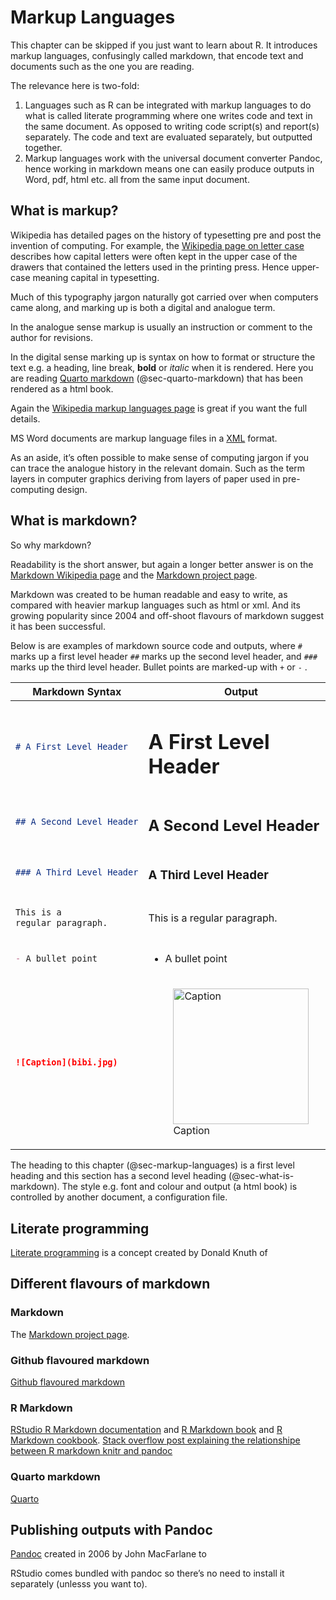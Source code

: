# Markup Languages {#sec-markup-languages}

::: {#chapter-summary .callout-important .unnumbered title="Summary" appearance="simple" icon="false"}
This chapter can be skipped if you just want to learn about R. It introduces markup languages, confusingly called markdown, that encode text and documents such as the one you are reading.

The relevance here is two-fold:

1.  Languages such as R can be integrated with markup languages to do what is called literate programming where one writes code and text in the same document. As opposed to writing code script(s) and report(s) separately. The code and text are evaluated separately, but outputted together.
2.  Markup languages work with the universal document converter Pandoc, hence working in markdown means one can easily produce outputs in Word, pdf, html etc. all from the same input document.
:::

## What is markup? {#sec-what-is-markup}

Wikipedia has detailed pages on the history of typesetting pre and post the invention of computing. For example, the [Wikipedia page on letter case](https://en.wikipedia.org/wiki/Letter_case) describes how capital letters were often kept in the upper case of the drawers that contained the letters used in the printing press. Hence upper-case meaning capital in typesetting.

Much of this typography jargon naturally got carried over when computers came along, and marking up is both a digital and analogue term.

In the analogue sense markup is usually an instruction or comment to the author for revisions.

In the digital sense marking up is syntax on how to format or structure the text e.g. a heading, line break, **bold** or *italic* when it is rendered. Here you are reading [Quarto markdown](https://quarto.org/docs/authoring/markdown-basics.html) (@sec-quarto-markdown) that has been rendered as a html book.

Again the [Wikipedia markup languages page](https://en.wikipedia.org/wiki/Markup_language) is great if you want the full details.

MS Word documents are markup language files in a [XML](https://en.wikipedia.org/wiki/XML) format.

::: {.callout-tip .unnumbered appearance="simple" icon="false"}
As an aside, it's often possible to make sense of computing jargon if you can trace the analogue history in the relevant domain. Such as the term layers in computer graphics deriving from layers of paper used in pre-computing design.
:::

## What is markdown? {#sec-what-is-markdown}

So why markdown?

Readability is the short answer, but again a longer better answer is on the [Markdown Wikipedia page](https://en.wikipedia.org/wiki/Markdown) and the [Markdown project page](https://daringfireball.net/projects/markdown/).

Markdown was created to be human readable and easy to write, as compared with heavier markup languages such as html or xml. And its growing popularity since 2004 and off-shoot flavours of markdown suggest it has been successful.

Below is are examples of markdown source code and outputs, where `#` marks up a first level header `##` marks up the second level header, and `###` marks up the third level header. Bullet points are marked-up with `+` or `-` .

+-----------------------------+------------------------------------------+
| Markdown Syntax             | Output                                   |
+=============================+==========================================+
| ``` {.markdown .unnumbered} | # A First Level Header {.unnumbered}     |
| # A First Level Header      |                                          |
| ```                         |                                          |
+-----------------------------+------------------------------------------+
| ``` {.markdown .unnumbered} | ## A Second Level Header {.unnumbered}   |
| ## A Second Level Header    |                                          |
| ```                         |                                          |
+-----------------------------+------------------------------------------+
| ``` {.markdown .unnumbered} | ### A Third Level Header {.unnumbered}   |
| ### A Third Level Header    |                                          |
| ```                         |                                          |
+-----------------------------+------------------------------------------+
| ``` markdown                | This is a regular paragraph.             |
| This is a                   |                                          |
| regular paragraph.          |                                          |
| ```                         |                                          |
+-----------------------------+------------------------------------------+
| ``` markdown                | -   A bullet point                       |
| - A bullet point            |                                          |
| ```                         |                                          |
+-----------------------------+------------------------------------------+
| ``` markdown                | ![Caption](img/bib-box.jpg){width="217"} |
| ![Caption](bibi.jpg)        |                                          |
| ```                         |                                          |
+-----------------------------+------------------------------------------+

The heading to this chapter (@sec-markup-languages) is a first level heading and this section has a second level heading (@sec-what-is-markdown). The style e.g. font and colour and output (a html book) is controlled by another document, a configuration file.

## Literate programming

[Literate programming](https://en.wikipedia.org/wiki/Literate_programming) is a concept created by Donald Knuth of

## Different flavours of markdown {#sec-markdown-flavours}

### Markdown {#sec-original-markdown}

The [Markdown project page](https://daringfireball.net/projects/markdown/).

### Github flavoured markdown {#sec-github-markdown}

[Github flavoured markdown](https://github.github.com/gfm/)

### R Markdown {#sec-r-markdown}

[RStudio R Markdown documentation](https://rmarkdown.rstudio.com/index.html) and [R Markdown book](https://bookdown.org/yihui/rmarkdown/) and [R Markdown cookbook](https://bookdown.org/yihui/rmarkdown-cookbook/). [Stack overflow post explaining the relationshipe between R markdown knitr and pandoc](https://stackoverflow.com/questions/40563479/relationship-between-r-markdown-knitr-pandoc-and-bookdown)

### Quarto markdown {#sec-quarto-markdown}

[Quarto](https://quarto.org/)

## Publishing outputs with Pandoc {#sec-pandoc}

[Pandoc](https://pandoc.org/) created in 2006 by John MacFarlane to

RStudio comes bundled with pandoc so there's no need to install it separately (unlesss you want to).
